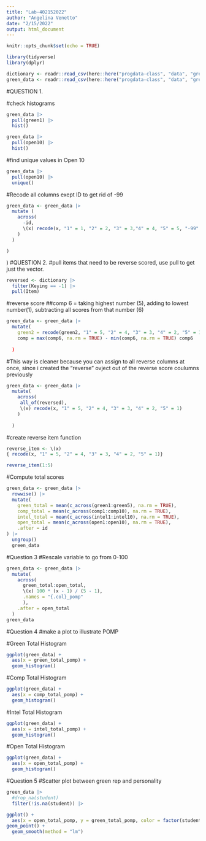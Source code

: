 ```yaml
---
title: "Lab-402152022"
author: "Angelina Venetto"
date: "2/15/2022"
output: html_document
---
```


```r
knitr::opts_chunk$set(echo = TRUE)
```
```r
library(tidyverse)
library(dplyr)
```

```r
dictionary <- readr::read_csv(here::here("progdata-class", "data", "green_dictionary.csv"))
green_data <- readr::read_csv(here::here("progdata-class", "data", "green_data.csv"))
```
#QUESTION 1.

#check histograms 
```r
green_data |>
  pull(green1) |>
  hist()
```
```r
green_data |>
  pull(open10) |>
  hist()
```
#find unique values in Open 10
```r
green_data |>
  pull(open10) |>
  unique()
```
#Recode all columns exept ID to get rid of -99
```r
green_data <- green_data |>
  mutate (
    across(
      -id,
      \(x) recode(x, "1" = 1, "2" = 2, "3" = 3,"4" = 4, "5" = 5, "-99" = NA_real_)
    )
  )
```
    )
  )
#QUESTION 2.
#pull items that need to be reverse scored, use pull to get just the vector. 
```r
reversed <- dictionary |>
  filter(Keying == -1) |>
  pull(Item)
```
#reverse score 
##comp 6 = taking highest number (5), adding to lowest number(1), subtracting all scores from that number (6)
```r
green_data <- green_data |>
  mutate(
    green2 = recode(green2, "1" = 5, "2" = 4, "3" = 3, "4" = 2, "5" = 1))
    comp = max(comp6, na.rm = TRUE) - min(comp6, na.rm = TRUE) comp6
    
  )
```
#This way is cleaner because you can assign to all reverse columns at once, since i created the "reverse" ovject out of the reverse score coulumns previously
```r
green_data <- green_data |>
  mutate(
    across(
     all_of(reversed),
     \(x) recode(x, "1" = 5, "2" = 4, "3" = 3, "4" = 2, "5" = 1)
    )
    
  )
```
#create reverse item function 
```r
reverse_item <- \(x)
{ recode(x, "1" = 5, "2" = 4, "3" = 3, "4" = 2, "5" = 1)}

reverse_item(1:5)
```
#Compute total scores
```r
green_data <- green_data |>
  rowwise() |>
  mutate(
    green_total = mean(c_across(green1:green5), na.rm = TRUE),
    comp_total = mean(c_across(comp1:comp10), na.rm = TRUE),
    intel_total = mean(c_across(intel1:intel10), na.rm = TRUE),
    open_total = mean(c_across(open1:open10), na.rm = TRUE),
    .after = id
) |>
  ungroup()
  green_data
```
#Question 3
#Rescale variable to go from 0-100
```r
green_data <- green_data |>
  mutate(
    across(
      green_total:open_total,
      \(x) 100 * (x - 1) / (5 - 1),
      .names = "{.col}_pomp"
      ),
    .after = open_total
  )
green_data
```
#Question 4
#make a plot to illustrate POMP

#Green Total Histogram
```r
ggplot(green_data) +
  aes(x = green_total_pomp) +
  geom_histogram()
```
#Comp Total Histogram
```r
ggplot(green_data) +
  aes(x = comp_total_pomp) +
  geom_histogram()
```
#Intel Total Histogram
```r
ggplot(green_data) +
  aes(x = intel_total_pomp) +
  geom_histogram()
```
#Open Total Histogram
```r
ggplot(green_data) +
  aes(x = open_total_pomp) +
  geom_histogram()
```
#Question 5
#Scatter plot between green rep and personality 

```r
green_data |>
  #drop_na(student)
  filter(!is.na(student)) |>

ggplot() +
  aes(x = open_total_pomp, y = green_total_pomp, color = factor(student)) +
geom_point() +
  geom_smooth(method = "lm")
```
